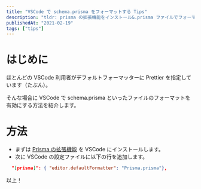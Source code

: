 ```yaml
---
title: "VSCode で schema.prisma をフォーマットする Tips"
description: "tldr: prisma の拡張機能をインストール&.prisma ファイルでフォーマットを有効にする"
publishedAt: "2021-02-19"
tags: ["tips"]
---
```



# はじめに

ほとんどの VSCode 利用者がデフォルトフォーマッターに Prettier を指定しています（たぶん）。

そんな場合に VSCode で schema.prisma といったファイルのフォーマットを有効にする方法を紹介します。

# 方法

- まずは [Prisma の拡張機能](https://marketplace.visualstudio.com/items?itemName=Prisma.prisma) を VSCode にインストールします。
- 次に VSCode の設定ファイルに以下の行を追加します。

```json:settings.json
  "[prisma]": { "editor.defaultFormatter": "Prisma.prisma"},
```

以上！
